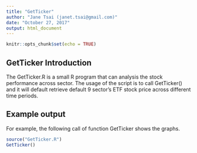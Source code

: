 ```yaml
---
title: "GetTicker"
author: "Jane Tsai (janet.tsai@gmail.com)"
date: "October 27, 2017"
output: html_document
---
```


```r
knitr::opts_chunk$set(echo = TRUE)
```

## GetTicker Introduction

The GetTicker.R is a small R program that can analysis the stock performance across sector.
The usage of the script is to call GetTicker() and it will default retrieve default 9 sector's 
ETF stock price across different time periods.

## Example output

For example, the following call of function GetTicker shows the graphs.

```r
source("GetTicker.R")
GetTicker()
```


